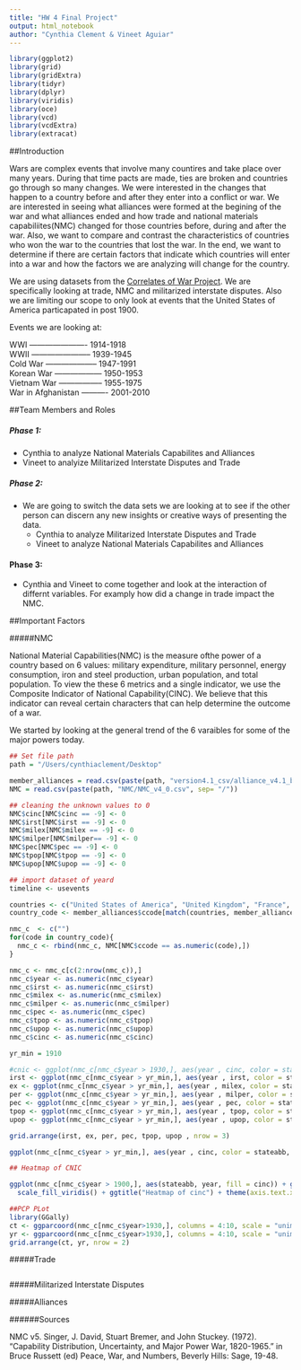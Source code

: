 ```yaml
---
title: "HW 4 Final Project"
output: html_notebook
author: "Cynthia Clement & Vineet Aguiar"
---
```



```r
library(ggplot2)
library(grid)
library(gridExtra)
library(tidyr)
library(dplyr)
library(viridis)
library(oce)
library(vcd)
library(vcdExtra)
library(extracat)
```


##Introduction


Wars are complex events that involve many countires and take place over many years. During that time pacts are made, ties are broken and countries go through so many changes. We were interested in the changes that happen to a country before and after they enter into a conflict or war. We are interested in seeing what alliances were formed at the begining of the war and what alliances ended and how trade and national materials capabiliites(NMC) changed for those countries before, during and after the war. Also, we want to compare and contrast the characteristics of countries who won the war to the countries that lost the war. In the end, we want to determine if there are certain factors that indicate which countries will enter into a war and how the factors we are analyzing will change for the country. 

We are using datasets from the [Correlates of War Project](http://www.correlatesofwar.org). We are specifically looking at trade, NMC and militarized interstate disputes. Also we are limiting our scope to only look at events that the United States of America particapated in post 1900. 

Events we are looking at:

WWI    ---------------------- 1914-1918  
WWII  ----------------------- 1939-1945  
Cold War -------------------- 1947-1991  
Korean War ------------------ 1950-1953  
Vietnam War ----------------- 1955-1975  
War in Afghanistan ---------- 2001-2010  


##Team Members and Roles 

##### Phase 1:  
* Cynthia to analyze National Materials Capabilites and Alliances  
* Vineet to analyize Militarized Interstate Disputes and Trade  

##### Phase 2:  
* We are going to switch the data sets we are looking at to see if the other person can discern any new insights or creative ways of presenting the data.  
  + Cynthia to analyze Militarized Interstate Disputes and Trade  
  + Vineet to analyze National Materials Capabilites and Alliances   

#### Phase 3:
* Cynthia and Vineet to come together and look at the interaction of differnt variables. For examply how did a change in trade impact the NMC. 


##Important Factors 

#####NMC  
  
National Material Capabilities(NMC) is the measure ofthe power of a country based on 6 values: military expenditure, military personnel, energy consumption, iron and steel production, urban population, and total population. To view the these 6 metrics and a single indicator, we use the Composite Indicator of National Capability(CINC). We believe that this indicator can reveal certain characters that can help determine the outcome of a war.

We started by looking at the general trend of the 6 varaibles for some of the major powers today. 

```r

## Set file path
path = "/Users/cynthiaclement/Desktop"

member_alliances = read.csv(paste(path, "version4.1_csv/alliance_v4.1_by_member.csv", sep= "/"))
NMC = read.csv(paste(path, "NMC/NMC_v4_0.csv", sep= "/"))

## cleaning the unknown values to 0
NMC$cinc[NMC$cinc == -9] <- 0
NMC$irst[NMC$irst == -9] <- 0
NMC$milex[NMC$milex == -9] <- 0
NMC$milper[NMC$milper== -9] <- 0
NMC$pec[NMC$pec == -9] <- 0
NMC$tpop[NMC$tpop == -9] <- 0
NMC$upop[NMC$upop == -9] <- 0

## import dataset of yeard 
timeline <- usevents

countries <- c("United States of America", "United Kingdom", "France", "Russia","Germany", "Italy", "Japan", "China")
country_code <- member_alliances$ccode[match(countries, member_alliances$state_name)]

nmc_c  <- c("")
for(code in country_code){
  nmc_c <- rbind(nmc_c, NMC[NMC$ccode == as.numeric(code),])
}

nmc_c <- nmc_c[c(2:nrow(nmc_c)),]
nmc_c$year <- as.numeric(nmc_c$year)
nmc_c$irst <- as.numeric(nmc_c$irst)
nmc_c$milex <- as.numeric(nmc_c$milex)
nmc_c$milper <- as.numeric(nmc_c$milper)
nmc_c$pec <- as.numeric(nmc_c$pec)
nmc_c$tpop <- as.numeric(nmc_c$tpop)
nmc_c$upop <- as.numeric(nmc_c$upop)
nmc_c$cinc <- as.numeric(nmc_c$cinc)

yr_min = 1910

#cnic <- ggplot(nmc_c[nmc_c$year > 1930,], aes(year , cinc, color = stateabb, group = stateabb)) + geom_point(alpha = 1/100) + geom_line()  + theme(axis.text.x = element_text(angle = 90, hjust = 1), plot.title = element_text(hjust = 0.5)) + ggtitle("Composite National Materials Capabilities")
irst <- ggplot(nmc_c[nmc_c$year > yr_min,], aes(year , irst, color = stateabb, group = stateabb)) + geom_point(alpha = 1/100) + geom_line()  + theme(axis.text.x = element_text(angle = 90, hjust = 1), plot.title = element_text(hjust = 0.5)) + ggtitle("Iron and Steel Production")
ex <- ggplot(nmc_c[nmc_c$year > yr_min,], aes(year , milex, color = stateabb, group = stateabb)) + geom_point(alpha = 1/100) + geom_line()  + theme(axis.text.x = element_text(angle = 90, hjust = 1), plot.title = element_text(hjust = 0.5)) + ggtitle("Military Expenditures")
per <- ggplot(nmc_c[nmc_c$year > yr_min,], aes(year , milper, color = stateabb, group = stateabb)) + geom_point(alpha = 1/100) + geom_line()  + theme(axis.text.x = element_text(angle = 90, hjust = 1), plot.title = element_text(hjust = 0.5)) + ggtitle("Military Personell")
pec <- ggplot(nmc_c[nmc_c$year > yr_min,], aes(year , pec, color = stateabb, group = stateabb)) + geom_point(alpha = 1/100) + geom_line()  + theme(axis.text.x = element_text(angle = 90, hjust = 1), plot.title = element_text(hjust = 0.5)) + ggtitle("Primary Energy Consumption Ratio")
tpop <- ggplot(nmc_c[nmc_c$year > yr_min,], aes(year , tpop, color = stateabb, group = stateabb)) + geom_point(alpha = 1/100) + geom_line()  + theme(axis.text.x = element_text(angle = 90, hjust = 1), plot.title = element_text(hjust = 0.5)) + ggtitle("Total Population")
upop <- ggplot(nmc_c[nmc_c$year > yr_min,], aes(year , upop, color = stateabb, group = stateabb)) + geom_point(alpha = 1/100) + geom_line()  + theme(axis.text.x = element_text(angle = 90, hjust = 1), plot.title = element_text(hjust = 0.5)) + ggtitle("Urban Population")

grid.arrange(irst, ex, per, pec, tpop, upop , nrow = 3)

```


```r
ggplot(nmc_c[nmc_c$year > yr_min,], aes(year , cinc, color = stateabb, group = stateabb)) + geom_point(alpha = 1/100) + geom_line()  + theme(axis.text.x = element_text(angle = 90, hjust = 1), plot.title = element_text(hjust = 0.5)) + ggtitle("Composite National Materials Capabilities")

```

```r
## Heatmap of CNIC 

ggplot(nmc_c[nmc_c$year > 1900,], aes(stateabb, year, fill = cinc)) + geom_tile()+
  scale_fill_viridis() + ggtitle("Heatmap of cinc") + theme(axis.text.x = element_text(angle = 60, hjust = 1),plot.title = element_text(hjust = 0.5))


```

```r

##PCP PLot 
library(GGally)
ct <- ggparcoord(nmc_c[nmc_c$year>1930,], columns = 4:10, scale = "uniminmax", alphaLines = .2, groupColumn = "stateabb")
yr <- ggparcoord(nmc_c[nmc_c$year>1930,], columns = 4:10, scale = "uniminmax", alphaLines = .2, groupColumn = "year")
grid.arrange(ct, yr, nrow = 2)

```


#####Trade  


```r

```

#####Militarized Interstate Disputes 


#####Alliances 

######Sources 

NMC v5. Singer, J. David, Stuart Bremer, and John Stuckey. (1972). "Capability Distribution, Uncertainty, and Major Power War, 1820-1965." in Bruce Russett (ed) Peace, War, and Numbers, Beverly Hills: Sage, 19-48.


